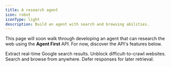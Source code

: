 ```yaml
---
title: A research agent
icon: robot
iconType: light
description: Build an agent with search and browsing abilities.
---
```


This page will soon walk through developing an agent that can research the web using the **Agent
First** API. For now, discover the API's features below.

<Columns cols={2}>
  <Card title='Search' icon='magnifying-glass' href='search'>
    Extract real-time Google search results.
  </Card>
  <Card title='Browsing' icon='browser' href='browser'>
    Unblock difficult-to-crawl websites.
  </Card>
  <Card title='Geotargeting' icon='earth-americas' href='geotargeting'>
    Search and browse from anywhere.
  </Card>
  <Card title='Scheduling' icon='clock' href='Scheduling'>
    Defer responses for later retrieval.
  </Card>
</Columns>
